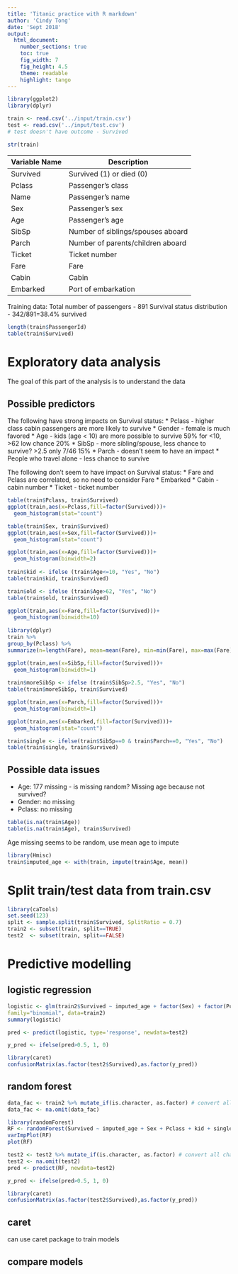 ---
title: 'Titanic practice with R markdown'
author: 'Cindy Tong'
date: 'Sept 2018'
output:
  html_document:
    number_sections: true
    toc: true
    fig_width: 7
    fig_height: 4.5
    theme: readable
    highlight: tango
---

```{r, message=FALSE}
library(ggplot2) 
library(dplyr) 

train <- read.csv('../input/train.csv')
test <- read.csv('../input/test.csv')
# test doesn't have outcome - Survived

str(train)

```
Variable Name | Description
--------------|-------------
Survived      | Survived (1) or died (0)
Pclass        | Passenger's class
Name          | Passenger's name
Sex           | Passenger's sex
Age           | Passenger's age
SibSp         | Number of siblings/spouses aboard
Parch         | Number of parents/children aboard
Ticket        | Ticket number
Fare          | Fare
Cabin         | Cabin
Embarked      | Port of embarkation

Training data:
Total number of passengers - 891
Survival status distribution - 342/891=38.4% survived

```{r}
length(train$PassengerId)
table(train$Survived)
```
# Exploratory data analysis
The goal of this part of the analysis is to understand the data

## Possible predictors  
The following have strong impacts on Survival status:
* Pclass - higher class cabin passengers are more likely to survive
* Gender - female is much favored
* Age - kids (age < 10) are more possible to survive 59% for <10, >62 low chance 20%
* SibSp - more sibling/spouse, less chance to survive? >2.5 only 7/46 15%
* Parch - doesn't seem to have an impact
* People who travel alone - less chance to survive

The following don't seem to have impact on Survival status:
* Fare and Pclass are correlated, so no need to consider Fare
* Embarked
* Cabin - cabin number
* Ticket - ticket number

```{r}
table(train$Pclass, train$Survived)
ggplot(train,aes(x=Pclass,fill=factor(Survived)))+
  geom_histogram(stat="count")
```
```{r}
table(train$Sex, train$Survived)
ggplot(train,aes(x=Sex,fill=factor(Survived)))+
  geom_histogram(stat="count")
```
```{r}
ggplot(train,aes(x=Age,fill=factor(Survived)))+
  geom_histogram(binwidth=2)
  
train$kid <- ifelse (train$Age<=10, "Yes", "No")
table(train$kid, train$Survived)

train$old <- ifelse (train$Age>62, "Yes", "No")
table(train$old, train$Survived)
```
```{r}
ggplot(train,aes(x=Fare,fill=factor(Survived)))+
  geom_histogram(binwidth=10)
  
library(dplyr)
train %>% 
group_by(Pclass) %>% 
summarize(n=length(Fare), mean=mean(Fare), min=min(Fare), max=max(Fare))
```
```{r}
ggplot(train,aes(x=SibSp,fill=factor(Survived)))+
  geom_histogram(binwidth=1)
  
train$moreSibSp <- ifelse (train$SibSp>2.5, "Yes", "No")
table(train$moreSibSp, train$Survived)
```
```{r}
ggplot(train,aes(x=Parch,fill=factor(Survived)))+
  geom_histogram(binwidth=1)
```
```{r}
ggplot(train,aes(x=Embarked,fill=factor(Survived)))+
  geom_histogram(stat="count")
```

```{r}
train$single <- ifelse(train$SibSp==0 & train$Parch==0, "Yes", "No")
table(train$single, train$Survived)
```

## Possible data issues

* Age: 177 missing - is missing random? Missing age because not survived?
* Gender: no missing
* Pclass: no missing

```{r}
table(is.na(train$Age)) 
table(is.na(train$Age), train$Survived)
```
Age missing seems to be random, use mean age to impute
```{r}
library(Hmisc)
train$imputed_age <- with(train, impute(train$Age, mean))
```
# Split train/test data from train.csv
```{r}
library(caTools)
set.seed(123)
split <- sample.split(train$Survived, SplitRatio = 0.7)
train2 <- subset(train, split==TRUE)
test2  <- subset(train, split==FALSE)
```
# Predictive modelling
## logistic regression
```{r}
logistic <- glm(train2$Survived ~ imputed_age + factor(Sex) + factor(Pclass) + kid + single + moreSibSp + factor(Pclass)*factor(Sex), 
family="binomial", data=train2)
summary(logistic)

pred <- predict(logistic, type='response', newdata=test2)

y_pred <- ifelse(pred>0.5, 1, 0)

library(caret)
confusionMatrix(as.factor(test2$Survived),as.factor(y_pred))
```

## random forest
```{r}
data_fac <- train2 %>% mutate_if(is.character, as.factor) # convert all character variables to factor
data_fac <- na.omit(data_fac)

library(randomForest)
RF <- randomForest(Survived ~ imputed_age + Sex + Pclass + kid + single + moreSibSp, data = data_fac, ntree=50)
varImpPlot(RF)
plot(RF)

test2 <- test2 %>% mutate_if(is.character, as.factor) # convert all character variables to factor
test2 <- na.omit(test2)
pred <- predict(RF, newdata=test2)

y_pred <- ifelse(pred>0.5, 1, 0)

library(caret)
confusionMatrix(as.factor(test2$Survived),as.factor(y_pred))
```

## caret
can use caret package to train models

## compare models









